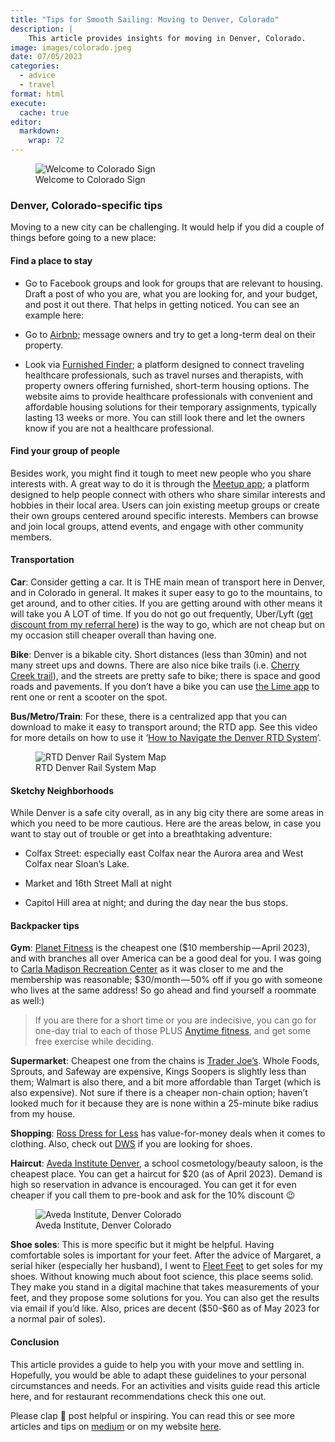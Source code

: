 ```yaml
---
title: "Tips for Smooth Sailing: Moving to Denver, Colorado"
description: |
    This article provides insights for moving in Denver, Colorado.
image: images/colorado.jpeg
date: 07/05/2023
categories: 
  - advice
  - travel
format: html
execute: 
  cache: true
editor: 
  markdown: 
    wrap: 72
---
```


![Welcome to Colorado Sign](images/colorado.jpeg)

### Denver, Colorado-specific tips

Moving to a new city can be challenging. It would help if you did a
couple of things before going to a new place:

#### Find a place to stay

-   Go to Facebook groups and look for groups that are relevant to
    housing. Draft a post of who you are, what you are looking for, and
    your budget, and post it out there. That helps in getting noticed.
    You can see an example here:

-   Go to [Airbnb](https://www.airbnb.com/); message owners and try to
    get a long-term deal on their property.

-   Look via [Furnished Finder](https://www.furnishedfinder.com/); a
    platform designed to connect traveling healthcare professionals,
    such as travel nurses and therapists, with property owners offering
    furnished, short-term housing options. The website aims to provide
    healthcare professionals with convenient and affordable housing
    solutions for their temporary assignments, typically lasting 13
    weeks or more. You can still look there and let the owners know if
    you are not a healthcare professional.

#### Find your group of people

Besides work, you might find it tough to meet new people who you share
interests with. A great way to do it is through the [Meetup
app](https://www.meetup.com/apps/); a platform designed to help people
connect with others who share similar interests and hobbies in their
local area. Users can join existing meetup groups or create their own
groups centered around specific interests. Members can browse and join
local groups, attend events, and engage with other community members.

#### Transportation

**Car**: Consider getting a car. It is THE main mean of transport here
in Denver, and in Colorado in general. It makes it super easy to go to
the mountains, to get around, and to other cities. If you are getting
around with other means it will take you A LOT of time. If you do not go
out frequently, Uber/Lyft ([get discount from my referral
here](https://www.lyft.com/i/LOIZOS79522?utm_medium=p2pi_iacc)) is the
way to go, which are not cheap but on my occasion still cheaper overall
than having one.

**Bike**: Denver is a bikable city. Short distances (less than 30min)
and not many street ups and downs. There are also nice bike trails (i.e.
[Cherry Creek trail](https://www.youtube.com/watch?v=rm1inEbk8m4)), and
the streets are pretty safe to bike; there is space and good roads and
pavements. If you don't have a bike you can use [the Lime
app](https://lime.bike/referral_signin/RDYPQNW) to rent one or rent a
scooter on the spot.

**Bus/Metro/Train**: For these, there is a centralized app that you can
download to make it easy to transport around; the RTD app. See this
video for more details on how to use it '[How to Navigate the Denver RTD
System](https://www.youtube.com/watch?v=Uh3TPgrabNM)'.

![RTD Denver Rail
System Map](https://cdn-images-1.medium.com/max/533/1*hUHChPVEF8t64vNBBEFHYw.jpeg)

#### Sketchy Neighborhoods

While Denver is a safe city overall, as in any big city there are some
areas in which you need to be more cautious. Here are the areas below,
in case you want to stay out of trouble or get into a breathtaking
adventure:

-   Colfax Street: especially east Colfax near the Aurora area and West
    Colfax near Sloan's Lake.

-   Market and 16th Street Mall at night

-   Capitol Hill area at night; and during the day near the bus stops.

#### Backpacker tips

**Gym**: [Planet
Fitness](https://www.google.com/maps/search/planet+fitness/@39.73753,-105.1026961,11z/data=!3m1!4b1)
is the cheapest one (\$10 membership --- April 2023), and with branches
all over America can be a good deal for you. I was going to [Carla
Madison Recreation
Center](https://www.google.com/maps/place/Carla+Madison+Recreation+Center/@39.7376684,-104.9790875,13.06z/data=!4m6!3m5!1s0x876c7eb4ef5cde93:0xcab529897043406!8m2!3d39.7403159!4d-104.9585392!16s%2Fg%2F11g9q3w_z5)
as it was closer to me and the membership was reasonable;
\$30/month --- 50% off if you go with someone who lives at the same
address! So go ahead and find yourself a roommate as well:)

> If you are there for a short time or you are indecisive, you can go
> for one-day trial to each of those PLUS [Anytime
> fitness](https://www.google.com/maps/search/Anytime+Fitness/@39.7376538,-104.9790875,13z/data=!3m1!4b1),
> and get some free exercise while deciding.

**Supermarket**: Cheapest one from the chains is [Trader
Joe's](https://www.google.com/maps/search/Trader+Joe%27s/@39.737297,-105.1026968,11z/data=!3m1!4b1).
Whole Foods, Sprouts, and Safeway are expensive, Kings Soopers is
slightly less than them; Walmart is also there, and a bit more
affordable than Target (which is also expensive). Not sure if there is a
cheaper non-chain option; haven't looked much for it because they are is
none within a 25-minute bike radius from my house.

**Shopping**: [Ross Dress for
Less](https://www.google.com/maps/search/Ross+Dress+for+Less/@39.7390059,-104.9858976,12z/data=!3m1!4b1)
has value-for-money deals when it comes to clothing. Also, check out
[DWS](https://www.google.com/maps/search/dws+denver/@39.7299843,-105.0661523,11.55z)
if you are looking for shoes.

**Haircut**: [Aveda Institute
Denver](https://www.google.com/maps/place/Aveda+Institute+Denver/@39.7291358,-105.0031187,17z/data=!3m1!4b1!4m6!3m5!1s0x876c78d0deb31797:0xfaf039a3d253248b!8m2!3d39.7291358!4d-105.0005438!16s%2Fm%2F0h7glkh),
a school cosmetology/beauty saloon, is the cheapest place. You can get a
haircut for \$20 (as of April 2023). Demand is high so reservation in
advance is encouraged. You can get it for even cheaper if you call them
to pre-book and ask for the 10% discount 😉

![Aveda Institute,
Denver Colorado](https://cdn-images-1.medium.com/max/533/1*0IcRd-NN6B5QQY_I209eiw.jpeg)

**Shoe soles**: This is more specific but it might be helpful. Having
comfortable soles is important for your feet. After the advice of
Margaret, a serial hiker (especially her husband), I went to [Fleet
Feet](http://This%20is%20more%20specific%20but%20it%20might%20be%20helpful.)
to get soles for my shoes. Without knowing much about foot science, this
place seems solid. They make you stand in a digital machine that takes
measurements of your feet, and they propose some solutions for you. You
can also get the results via email if you'd like. Also, prices are
decent (\$50-\$60 as of May 2023 for a normal pair of soles).

#### Conclusion

This article provides a guide to help you with your move and settling
in. Hopefully, you would be able to adapt these guidelines to your
personal circumstances and needs. For an activities and visits guide
read this article here, and for restaurant recommendations check this
one out.

Please clap 👏 post helpful or inspiring. You can read this or see more
articles and tips on
[medium](https://medium.com/@loizoskon/the-comprehensive-activity-guide-in-colorado-f52ed712703d)
or on my website [here](https://www.loizos.xyz/blog.html).
